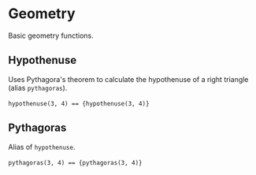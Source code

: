 

<Meta title="Utils/Math/Geometry" />

# Geometry

Basic geometry functions.

## Hypothenuse

Uses Pythagora's theorem to calculate the hypothenuse of a right triangle (alias `pythagoras`).

<code>hypothenuse(3, 4) == {hypothenuse(3, 4)}</code>&nbsp;

## Pythagoras

Alias of `hypothenuse`.

<code>pythagoras(3, 4) == {pythagoras(3, 4)}</code>&nbsp;
